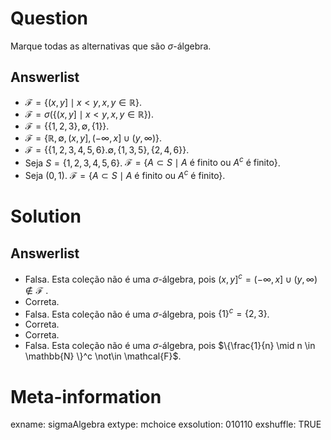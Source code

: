 Question
========
Marque todas as alternativas que são $\sigma$-álgebra.
  
Answerlist
----------
* $\mathcal{F} = \{(x, y] \mid x < y, x, y \in \mathbb{R}\}$.
* $\mathcal{F} =\sigma\left(\{ (x, y] \mid x < y, x, y \in \mathbb{R} \} \right)$.
* $\mathcal{F} =\{\{1, 2, 3\}, \emptyset, \{1\}\}$.
* $\mathcal{F} =\{\mathbb{R}, \emptyset, (x, y], (-\infty,x]\cup(y, \infty)\}$.
* $\mathcal{F} =\{\{1, 2, 3, 4, 5, 6\}. \emptyset, \{1, 3, 5\}, \{2, 4, 6\} \}$.
* Seja $S=\{1, 2, 3, 4, 5, 6\}$. $\mathcal{F}=\{A \subset S \mid A \text{ é finito ou } A^c \text{ é finito} \}$.
* Seja $(0,1)$. $\mathcal{F}=\{A \subset S \mid A \text{ é finito ou } A^c \text{ é finito} \}$.

Solution
========
Answerlist
----------
* Falsa. Esta coleção não é uma $\sigma$-álgebra, pois $(x, y]^c = (-\infty,x]\cup(y, \infty) \not\in \mathcal{F}$ .
* Correta.
* Falsa. Esta coleção não é uma $\sigma$-álgebra, pois $\{1\}^c = \{2, 3\}$.
* Correta.
* Correta.
* Falsa. Esta coleção não é uma $\sigma$-álgebra, pois $\{\frac{1}{n} \mid n \in \mathbb{N} \}^c \not\in \mathcal{F}$.

Meta-information
================
exname: sigmaAlgebra
extype: mchoice
exsolution: 010110
exshuffle: TRUE
